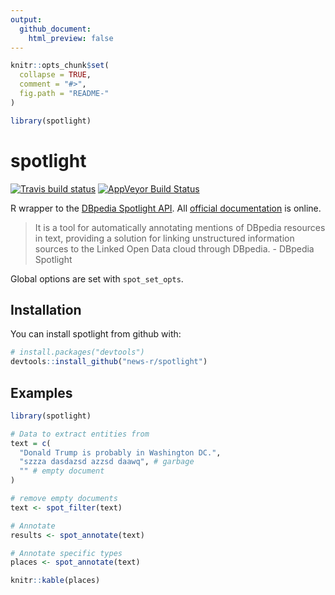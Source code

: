```yaml
---
output: 
  github_document:
    html_preview: false
---
```


```r
knitr::opts_chunk$set(
  collapse = TRUE,
  comment = "#>",
  fig.path = "README-"
)

library(spotlight)
```

# spotlight

[![Travis build status](https://travis-ci.org/news-r/spotlight.svg?branch=master)](https://travis-ci.org/news-r/spotlight) [![AppVeyor Build Status](https://ci.appveyor.com/api/projects/status/github/JohnCoene/spotlight?branch=master&svg=true)](https://ci.appveyor.com/project/JohnCoene/spotlight)

R wrapper to the [DBpedia Spotlight API](http://www.dbpedia-spotlight.org/). All [official documentation](https://github.com/dbpedia-spotlight/dbpedia-spotlight-model) is online.

> It is a tool for automatically annotating mentions of DBpedia resources in text, providing a solution for linking unstructured information sources to the Linked Open Data cloud through DBpedia. - DBpedia Spotlight

Global options are set with `spot_set_opts`.

## Installation

You can install spotlight from github with:

```r
# install.packages("devtools")
devtools::install_github("news-r/spotlight")
```

## Examples

```r
library(spotlight)

# Data to extract entities from 
text = c(
  "Donald Trump is probably in Washington DC.",
  "szzza dasdazsd azzsd daawq", # garbage
  "" # empty document
)

# remove empty documents
text <- spot_filter(text)

# Annotate
results <- spot_annotate(text)

# Annotate specific types
places <- spot_annotate(text)

knitr::kable(places)
```
